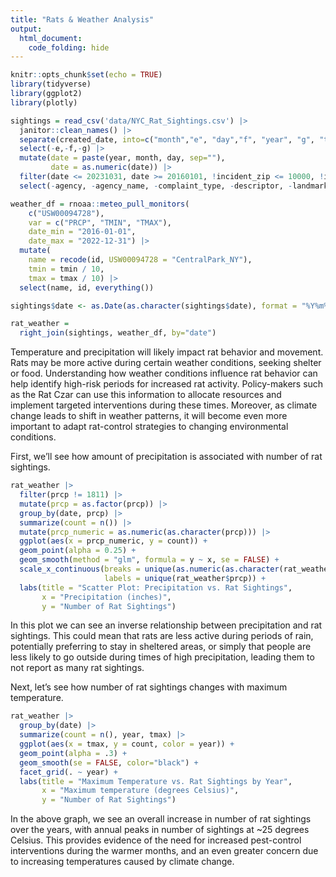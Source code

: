 ```yaml
---
title: "Rats & Weather Analysis"
output: 
  html_document:
    code_folding: hide
---
```


```r
knitr::opts_chunk$set(echo = TRUE)
library(tidyverse)
library(ggplot2)
library(plotly)

```

```r
sightings = read_csv('data/NYC_Rat_Sightings.csv') |> 
  janitor::clean_names() |> 
  separate(created_date, into=c("month","e", "day","f", "year", "g", "time"), sep=c(2,3,5,6,10,11)) |> 
  select(-e,-f,-g) |> 
  mutate(date = paste(year, month, day, sep=""), 
         date = as.numeric(date)) |>  
  filter(date <= 20231031, date >= 20160101, !incident_zip <= 10000, !incident_zip >11697, !borough %in% c("Unspecified", NA)) |> 
  select(-agency, -agency_name, -complaint_type, -descriptor, -landmark, -facility_type, -park_facility_name, -vehicle_type, -taxi_company_borough, -taxi_pick_up_location, -bridge_highway_name, -road_ramp, -bridge_highway_segment, -bridge_highway_direction) |> select(unique_key, date, year, month, day, everything())
```

```r
weather_df = rnoaa::meteo_pull_monitors(
    c("USW00094728"),
    var = c("PRCP", "TMIN", "TMAX"), 
    date_min = "2016-01-01",
    date_max = "2022-12-31") |>
  mutate(
    name = recode(id, USW00094728 = "CentralPark_NY"),
    tmin = tmin / 10,
    tmax = tmax / 10) |>
  select(name, id, everything())
```

```r
sightings$date <- as.Date(as.character(sightings$date), format = "%Y%m%d")

rat_weather =
  right_join(sightings, weather_df, by="date")
```

Temperature and precipitation will likely impact rat behavior and movement. Rats may be more active during certain weather conditions, seeking shelter or food. Understanding how weather conditions influence rat behavior can help identify high-risk periods for increased rat activity. Policy-makers such as the Rat Czar can use this information to allocate resources and implement targeted interventions during these times. Moreover, as climate change leads to shift in weather patterns, it will become even more important to adapt rat-control strategies to changing environmental conditions.

First, we'll see how amount of precipitation is associated with number of rat sightings.

```r
rat_weather |>
  filter(prcp != 1811) |>
  mutate(prcp = as.factor(prcp)) |>
  group_by(date, prcp) |>
  summarize(count = n()) |>
  mutate(prcp_numeric = as.numeric(as.character(prcp))) |>
  ggplot(aes(x = prcp_numeric, y = count)) +
  geom_point(alpha = 0.25) +
  geom_smooth(method = "glm", formula = y ~ x, se = FALSE) +
  scale_x_continuous(breaks = unique(as.numeric(as.character(rat_weather$prcp))),
                     labels = unique(rat_weather$prcp)) +
  labs(title = "Scatter Plot: Precipitation vs. Rat Sightings",
       x = "Precipitation (inches)",
       y = "Number of Rat Sightings")
```

In this plot we can see an inverse relationship between precipitation and rat sightings. This could mean that rats are less active during periods of rain, potentially preferring to stay in sheltered areas, or simply that  people are less likely to go outside during times of high precipitation, leading them to not report as many rat sightings. 

Next, let's see how number of rat sightings changes with maximum temperature.
```r
rat_weather |>
  group_by(date) |>
  summarize(count = n(), year, tmax) |>
  ggplot(aes(x = tmax, y = count, color = year)) + 
  geom_point(alpha = .3) +
  geom_smooth(se = FALSE, color="black") + 
  facet_grid(. ~ year) +
  labs(title = "Maximum Temperature vs. Rat Sightings by Year",
       x = "Maximum temperature (degrees Celsius)",
       y = "Number of Rat Sightings")
```

In the above graph, we see an overall increase in number of rat sightings over the years, with annual peaks in number of sightings at ~25 degrees Celsius. This provides evidence of the need for increased pest-control interventions during the warmer months, and an even greater concern due to increasing temperatures caused by climate change.

 